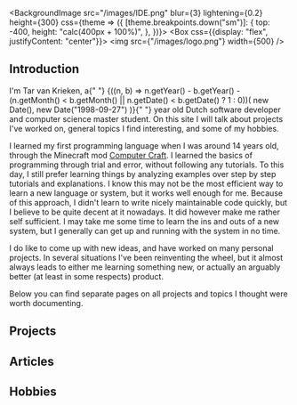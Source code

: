 <BackgroundImage
    src="/images/IDE.png"
    blur={3}
    lightening={0.2}
    height={300}
    css={theme => ({
        [theme.breakpoints.down("sm")]: {
            top: -400,
            height: "calc(400px + 100%)",
        },
    })}>
    <Box css={{display: "flex", justifyContent: "center"}}>
        <img src={"/images/logo.png"} width={500} />
    </Box>
</BackgroundImage>

## Introduction

<Fragment>
    I'm Tar van Krieken, a{" "}
    {((n, b) =>
        n.getYear() -
        b.getYear() -
        (n.getMonth() < b.getMonth() || n.getDate() < b.getDate() ? 1 : 0))(
        new Date(),
        new Date("1998-09-27")
    )}{" "}
    year old Dutch software developer and computer science master student.
</Fragment> On this site I will talk about projects I've worked on, general topics
I find interesting, and some of my hobbies.

I learned my first programming language when I was around 14 years old, through the Minecraft mod [Computer Craft](https://www.computercraft.info/). I learned the basics of programming through trial and error, without following any tutorials. To this day, I still prefer learning things by analyzing examples over step by step tutorials and explanations. I know this may not be the most efficient way to learn a new language or system, but it works well enough for me. Because of this approach, I didn't learn to write nicely maintainable code quickly, but I believe to be quite decent at it nowadays. It did however make me rather self sufficient. I may take me some time to learn the ins and outs of a new system, but I generally can get up and running with the system in no time.

I do like to come up with new ideas, and have worked on many personal projects. In several situations I've been reinventing the wheel, but it almost always leads to either me learning something new, or actually an arguably better (at least in some respects) product.

Below you can find separate pages on all projects and topics I thought were worth documenting.

<Spacer />

## Projects

<PagesCategory category="projects" />
<Spacer />

## Articles

<PagesCategory category="projects" />
<Spacer />

## Hobbies

<PagesCategory category="projects" />
